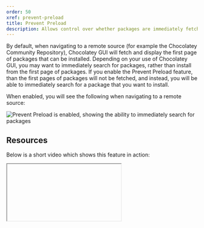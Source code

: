 ```yaml
---
order: 50
xref: prevent-preload
title: Prevent Preload
description: Allows control over whether packages are immediately fetched when navigating to a remote source view
---
```


By default, when navigating to a remote source (for example the Chocolatey Community Repository), Chocolatey GUI will fetch and display the first page of packages that can be installed.  Depending on your use of Chocolatey GUI, you may want to immediately search for packages, rather than install from the first page of packages.  If you enable the Prevent Preload feature, than the first pages of packages will not be fetched, and instead, you will be able to immediately search for a package that you want to install.

When enabled, you will see the following when navigating to a remote source:

![Prevent Preload is enabled, showing the ability to immediately search for packages](/images/chocolatey-gui/feature_prevent_preload.png "Prevent Preload is enabled, showing the ability to immediately search for packages")

## Resources

Below is a short video which shows this feature in action:

<Iframe ratio="16x9" link="https://www.youtube.com/embed/Zsyr51jr4QY?list=PL84yg23i9GBjAMY0OfHfn-MH4rviaccuc" />

## Example

This feature can be enabled, for the currently logged in user, by running the following command:

```powershell
chocolateyguicli feature enable --name="'PreventPreload'"
```

This feature can be disabled, for the currently logged in user, by running the following command:

```powershell
chocolateyguicli feature disable --name="'PreventPreload'"
```

Or, to enable/disable it globally at the machine level, run the following commands:

```powershell
chocolateyguicli feature enable --name="'PreventPreload'" --global

chocolateyguicli feature disable --name="'PreventPreload'" --global
```

## Default Value

The default value for this feature is disabled.

## Availability

The ability to control this feature from the Chocolatey GUI Settings screen has existed since Chocolatey GUI v0.18.0.

The ability to control this feature from the command line using `chocolateyguicli` has existed since Chocolatey GUI
v0.18.0.
